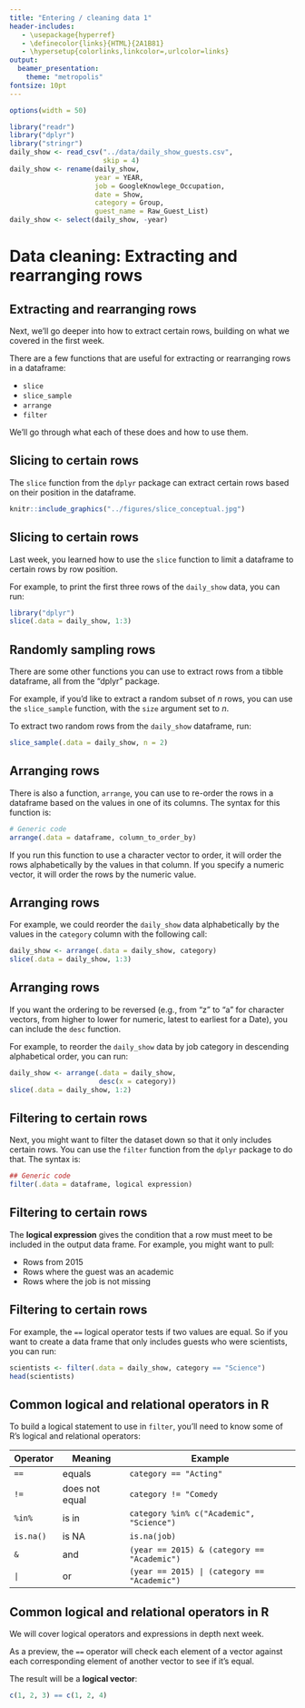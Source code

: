 ```yaml
---
title: "Entering / cleaning data 1"
header-includes:
   - \usepackage{hyperref}
   - \definecolor{links}{HTML}{2A1B81}
   - \hypersetup{colorlinks,linkcolor=,urlcolor=links}
output: 
  beamer_presentation:
    theme: "metropolis"
fontsize: 10pt
---
```


```r
options(width = 50)
```
```r
library("readr")
library("dplyr")
library("stringr")
daily_show <- read_csv("../data/daily_show_guests.csv",
                       skip = 4)
daily_show <- rename(daily_show,
                     year = YEAR,
                     job = GoogleKnowlege_Occupation, 
                     date = Show, 
                     category = Group,
                     guest_name = Raw_Guest_List)
daily_show <- select(daily_show, -year)
```

# Data cleaning: Extracting and rearranging rows

## Extracting and rearranging rows

Next, we'll go deeper into how to extract certain rows, building on what we 
covered in the first week.

There are a few functions that are useful for extracting or rearranging rows in 
a dataframe: 

- `slice`
- `slice_sample`
- `arrange`
- `filter`

We'll go through what each of these does and how to use them.

## Slicing to certain rows

The `slice` function from the `dplyr` package can extract certain rows based on
their position in the dataframe.

```r
knitr::include_graphics("../figures/slice_conceptual.jpg")
```

## Slicing to certain rows

Last week, you learned how to use the `slice` function 
to limit a dataframe to certain rows by row position.

For example, to print the first three rows of the `daily_show` data, you can
run:

```r
library("dplyr")
slice(.data = daily_show, 1:3)
```

<!-- ## Slicing to certain rows -->

<!-- ```{r echo = FALSE, fig.align='center', out.width = "300pt"} -->
<!-- knitr::include_graphics("../figures/slice_example.jpg") -->
<!-- ``` -->

## Randomly sampling rows

There are some other functions you can use to extract rows from a tibble dataframe, 
all from the "dplyr" package. 

For example, if you'd like to extract a random subset of *n* rows, you can use the 
`slice_sample` function, with the `size` argument set to *n*. 

To extract two random rows from the `daily_show` dataframe, run: 

```r
slice_sample(.data = daily_show, n = 2)
```

## Arranging rows

There is also a function, `arrange`, you can use to re-order the rows in a
dataframe based on the values in one of its columns. The syntax for this
function is:

```r
# Generic code
arrange(.data = dataframe, column_to_order_by)
```

If you run this function to use a character vector to order, it will order the
rows alphabetically by the values in that column. If you specify a numeric
vector, it will order the rows by the numeric value.

## Arranging rows

For example, we could reorder the `daily_show` data alphabetically by the values
in the `category` column with the following call:

```r
daily_show <- arrange(.data = daily_show, category)
slice(.data = daily_show, 1:3)
```

## Arranging rows

If you want the ordering to be reversed (e.g., from "z" to "a" for character
vectors, from higher to lower for numeric, latest to earliest for a Date), you
can include the `desc` function.

For example, to reorder the `daily_show` data by job category in descending 
alphabetical order, you can run:

```r
daily_show <- arrange(.data = daily_show, 
                      desc(x = category))
slice(.data = daily_show, 1:2)
```

## Filtering to certain rows

Next, you might want to filter the dataset down so that it only includes certain
rows. You can use the `filter` function from the `dplyr` package to do that. The
syntax is:

```r
## Generic code
filter(.data = dataframe, logical expression)
```

## Filtering to certain rows

The **logical expression** gives the condition that a row must meet to be
included in the output data frame. For example, you might want to pull:

- Rows from 2015
- Rows where the guest was an academic
- Rows where the job is not missing

## Filtering to certain rows

For example, the `==` logical operator tests if two values are equal. So if you
want to create a data frame that only includes guests who were scientists, you
can run:

```r
scientists <- filter(.data = daily_show, category == "Science")
head(scientists)
```


## Common logical and relational operators in R

To build a logical statement to use in `filter`, you'll need to know some of R's
logical and relational operators:

\small

Operator  | Meaning | Example
--------- | ------- | ---------------------------------
`==`      | equals  | `category == "Acting"`
`!=`      | does not equal | `category != "Comedy`
`%in%`    | is in | `category %in% c("Academic", "Science")`
`is.na()` | is NA | `is.na(job)`
`&`       | and | `(year == 2015) & (category == "Academic")`
`|`       | or | `(year == 2015) | (category == "Academic")`

## Common logical and relational operators in R

We will cover logical operators and expressions in depth next
week. 

As a preview, the `==` operator will check each element of a vector against each
corresponding element of another vector to see if it's equal.

The result will be a **logical vector**: 

```r
c(1, 2, 3) == c(1, 2, 4)
```

